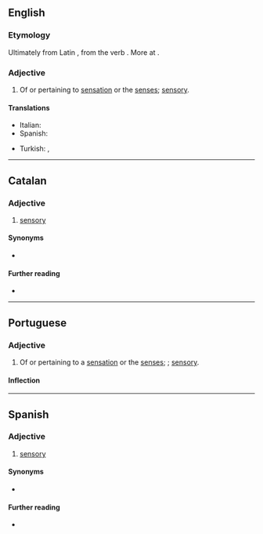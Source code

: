 ==English==

===Etymology===
{{rfe|lang=en}}
Ultimately from Latin {{m|la|sensus}}, from the verb {{m|la|sentiō}}. More at {{l|en|sense}}.

===Adjective===
{{en-adj}}

# Of or pertaining to [[sensation]] or the [[sense]]s; [[sensory]].

====Translations====
{{trans-top|sensory}}
* Italian: {{t+|it|sensoriale}}
* Spanish: {{t+|es|sensorial}}
{{trans-mid}}
* Turkish: {{t+|tr|duyusal}}, {{t+|tr|duyumsal}}
{{trans-bottom}}

----

==Catalan==

===Adjective===
{{ca-adj|mf}}

# [[sensory]]

====Synonyms====
* {{l|ca|sensori}}

====Further reading====
* {{R:IEC2}}

----

==Portuguese==

===Adjective===
{{pt-adj|sensoria|l}}

# Of or pertaining to a [[sensation]] or the [[sense]]s; {{l|en|sensorial}}; [[sensory]].

====Inflection====
{{pt-adj-infl|sensoria|l}}

----

==Spanish==

===Adjective===
{{es-adj|pl=sensoriales}}

# [[sensory]]

====Synonyms====
* {{l|es|sensorio}}

====Further reading====
* {{R:DRAE 2001}}